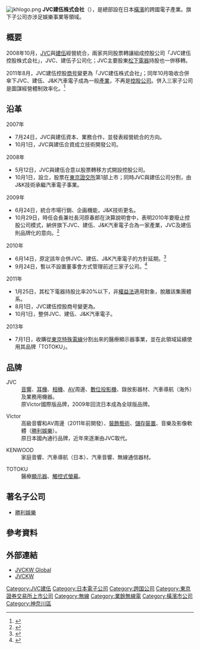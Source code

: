 {{Infobox company|
 company_name = JVC建伍株式会社 |
 company_name_en = JVCKENWOOD Corporation |
 company_logo = [[File:jhlogo.png|200px]]<br />[[File:JVCKENWOOD001.jpg|200px]] |
 logo_caption = JVC建伍本社（JVC舊址） |
 company_type = [[株式会社|株式会社]] |
 original_text = {{lang|ja|株式会社JVCケンウッド}}|
 other_text  = JVCKW |
 traded_as = {{Tyo|6632}} |
 industry = [[電器|電器]]|
 foundation = 2008年10月1日（JVC建伍控股）<br />2011年8月1日（JVC建伍）|
 location = {{JPN}}[[神奈川縣|神奈川縣]][[橫濱市|橫濱市]][[神奈川区|神奈川区]]守屋町三丁目12番地 |
 key_people = [[總裁|取締役会議長]]：河原春郎<br />[[社長|社長]]：江口祥一郎  |
 slogan = JVCKENWOOD creates excitement & peace of mind |
 num_employees = 20,033人 |
 equity = 67,240百万日圓 |
 assets = 246,614百万日圓 | 
 capital = 100億日圓 |
 products = 影音媒體電子產品及周邊、娛樂事業管理 |
 major_shareholder = 日本信託服務銀行 10.64%<br/>[[高盛|高盛]] 7.16%<br/>[[摩根史坦利|摩根史坦利]] 4.47% |
 subsid   = 參照[[#主要子公司|#主要子公司]]|
 homepage = [https://web.archive.org/web/20170529200016/http://www.jk-holdings.com/ JVCKWHD]<br />→[http://www.jvckenwood.com/ JVCKW Global]<br />→[http://www.jvckenwood.co.jp/ JVCKW] |
 footnotes = {{as of|2013|9}}
}}
[[File:jkhlogo.png|thumb]]
'''JVC建伍株式会社'''（{{lang-ja|株式会社JVCケンウッド}}），是總部設在日本[[橫濱|橫濱]]的跨國電子產業。旗下子公司亦涉足娛樂事業等領域。

==概要==
2008年10月，[[JVC|JVC]]與[[建伍|建伍]]經營統合，兩家共同股票轉讓組成控股公司「JVC建伍控股株式会社」，JVC、建伍子公司化；JVC主要股東[[松下電器|松下電器]]持股也一併移轉。

2011年8月，JVC建伍控股[[商号|商号]]變更為「JVC建伍株式会社」；同年10月吸收合併傘下JVC、建伍、J&K汽車電子成為一般[[產業|產業]]，不再是[[控股公司|控股公司]]。併入三家子公司是圖謀經營體制效率化。<ref>{{lang|ja|[http://www.47news.jp/CN/201007/CN2010070501000470.html 傘下３社との統合に意欲　ＪＶＣケンウッド社長]. 47NEWS. 2010-07-05.}}</ref>

==沿革==
;2007年
*7月24日，JVC與建伍資本、業務合作，並發表經營統合的方向。
*10月1日，JVC與建伍合資成立技術開發公司{{nihongo|「J&K技術株式会社」|J&Kテクノロジーズ株式会社|J&K Technologies Corporation}}。
;2008年
*5月12日，JVC與建伍合意以股票轉移方式開設控股公司。
*10月1日，{{nihongo|「JVC建伍控股株式会社」|JVC・ケンウッド・ホールディングス株式会社|JVC KENWOOD Holdings, Inc.|JVCKWHD}}設立，股票在[[東京證交所|東京證交所]]第1部上市；同時JVC與建伍公司分割，由J&K技術承繼汽車電子事業。
;2009年
*6月24日，統合市場行銷、企画機能，J&K技術更名{{nihongo|「J&K汽車電子」|J&Kカーエレクトロニクス|J&K Car Electronics}}。
*10月29日，時任会長兼社長河原春郎在決算說明會中，表明2010年要廢止控股公司模式，納併旗下JVC、建伍、J&K汽車電子合為一家產業，JVC及建伍則品牌化的意向。<ref>{{Cite web |script-title=ja:ケンウッドと日本ビクター、10年にも合併　持ち株会社廃止 |date=2009-10-29 |url=http://www.nikkei.co.jp/news/sangyo/20091029AT1D290AQ29102009.html |accessdate= |archiveurl=https://web.archive.org/web/20100112155953/http://www.nikkei.co.jp/news/sangyo/20091029AT1D290AQ29102009.html |publisher=[[日本經濟新聞|日本經濟新聞]] |archivedate=2010-01-12 |language= |deadurl=yes }}</ref> 
;2010年
*6月14日，原定該年合併JVC、建伍、J&K汽車電子的方針延期。<ref>{{Cite web |script-title=ja:日本ビクターとケンウッドの合併を延期へ |date=2010-06-15 |url=http://news.kanaloco.jp/localnews/article/1006140026/ |accessdate= |archiveurl=https://archive.is/20120712000341/http://news.kanaloco.jp/localnews/article/1006140026/ |publisher=神奈川新聞社 |archivedate=2012-07-12 |language= |deadurl=yes }}</ref> 
*9月24日，暫以不設置董事會方式管理前述三家子公司。<ref>{{lang|ja|{{PDF|[http://www.jvckenwood.co.jp/press/2010/09/press_100924.pdf 当社グループにおける事業会社の取締役会非設置会社、監査役会非設置会社化に関するお知らせ]}}. JVC・ケンウッド・ホールディングス. 2010-09-24.}}</ref>
;2011年
*1月25日，其松下電器持股比率20%以下，非[[權益法|權益法]]適用對象，脫離該集團體系。
*8月1日，JVC建伍控股商号變更為{{nihongo|「JVC建伍株式会社」|株式会社JVCケンウッド|JVCKENWOOD Corporation|JVCKW}}。
*10月1日，整併JVC、建伍、J&K汽車電子。
;2013年
*7月1日，收購從[[東京特殊電線|東京特殊電線]]分割出來的醫療顯示器事業，並在此領域延續使用其品牌「TOTOKU」。

==品牌==
;JVC
:[[音響|音響]]、[[耳機|耳機]]、[[相機|相機]]、[[AV端子|AV]]周邊、[[數位投影機|數位投影機]]、錄放影器材、汽車導航（海外）及業務用機器。
:原Victor國際版品牌，2009年回流日本成為全球版品牌。

;Victor
:高級音響和AV周邊（2011年前開發）、[[裝飾藝術|裝飾藝術]]、[[儲存裝置|儲存裝置]]、音樂及影像軟體（[[勝利娛樂|勝利娛樂]]）。
:原日本國內通行品牌，近年來逐漸由JVC取代。

;KENWOOD
:家庭音響、汽車導航（日本）、汽車音響、無線通信器材。

;TOTOKU
:醫療[[顯示器|顯示器]]、[[觸控式螢幕|觸控式螢幕]]。

==著名子公司==
* [[勝利娛樂|勝利娛樂]]

==參考資料==
{{Reflist}}

==外部連結==
{{commons category|JVC Kenwood}}
* [http://www.jvckenwood.com/ JVCKW Global]{{Wayback|url=http://www.jvckenwood.com/ |date=20170426221028 }}{{en}}
* [http://www.jvckenwood.co.jp/ JVCKW] {{Wayback|url=http://www.jvckenwood.co.jp/ |date=20200920005838 }}{{ja}}

{{Electronics industry in Japan}}
{{DEFAULTSORT:JVC Kenwood}}
[[Category:JVC建伍|Category:JVC建伍]]
[[Category:日本電子公司|Category:日本電子公司]]
[[Category:跨国公司|Category:跨国公司]]
[[Category:東京證券交易所上市公司|Category:東京證券交易所上市公司]]
[[Category:無線|Category:無線]]
[[Category:業餘無線電|Category:業餘無線電]]
[[Category:橫濱市公司|Category:橫濱市公司]]
[[Category:神奈川區|Category:神奈川區]]